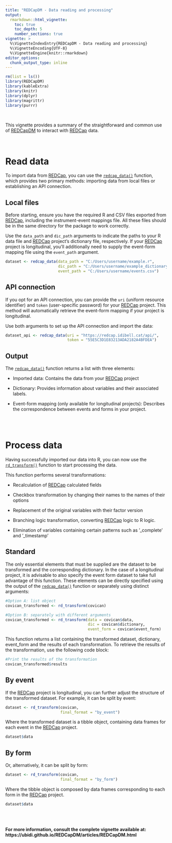 ---
title: "REDCapDM - Data reading and processing"
output:
  rmarkdown::html_vignette:
    toc: true
    toc_depth: 5
    number_sections: true
vignette: >
  %\VignetteIndexEntry{REDCapDM - Data reading and processing}
  %\VignetteEncoding{UTF-8}
  %\VignetteEngine{knitr::rmarkdown}
editor_options: 
  chunk_output_type: inline
---


```{r message=FALSE, warning=FALSE, include=FALSE}
rm(list = ls())
library(REDCapDM) 
library(kableExtra)
library(knitr)
library(dplyr)
library(magrittr)
library(purrr)
```

<br>

This vignette provides a summary of the straightforward and common use of [REDCapDM](https://github.com/ubidi/REDCapDM) to interact with [REDCap](https://www.project-redcap.org/) data.

<br>

# **Read data**

To import data from [REDCap](https://www.project-redcap.org/), you can use the [`redcap_data()`](https://ubidi.github.io/REDCapDM/reference/redcap_data.html) function, which provides two primary methods: importing data from local files or establishing an API connection.

## **Local files**

Before starting, ensure you have the required R and CSV files exported from [REDCap](https://www.project-redcap.org/), including the instrument-event mappings file. All these files should be in the same directory for the package to work correctly.

Use the `data_path` and `dic_path` arguments to indicate the paths to your R data file and [REDCap](https://www.project-redcap.org/) project's dictionary file, respectively. If your [REDCap](https://www.project-redcap.org/) project is longitudinal, you'll additionally need to supply the event-form mapping file using the `event_path` argument.

```{r message=FALSE, warning=FALSE, comment=NA, eval=FALSE}
dataset <- redcap_data(data_path = "C:/Users/username/example.r",
                       dic_path = "C:/Users/username/example_dictionary.csv",
                       event_path = "C:/Users/username/events.csv")
```

## **API connection**

If you opt for an API connection, you can provide the `uri` (uniform resource identifier) and `token` (user-specific password) for your [REDCap](https://www.project-redcap.org/) project. This method will automatically retrieve the event-form mapping if your project is longitudinal.

Use both arguments to set up the API connection and import the data:

```{r eval=FALSE, message=FALSE, warning=FALSE, comment=NA}
dataset_api <- redcap_data(uri = "https://redcap.idibell.cat/api/",
                           token = "55E5C3D1E83213ADA2182A4BFDEA")
```

## **Output**

The [`redcap_data()`](https://ubidi.github.io/REDCapDM/reference/redcap_data.html) function returns a list with three elements:

-   Imported data: Contains the data from your [REDCap](https://www.project-redcap.org/) project

-   Dictionary: Provides information about variables and their associated labels.

-   Event-form mapping (only available for longitudinal projects): Describes the correspondence between events and forms in your project.

<br>
<br>

# **Process data**

Having successfully imported our data into R, you can now use the [`rd_transform()`](https://ubidi.github.io/REDCapDM/reference/rd_transform.html) function to start processing the data.

This function performs several transformations:

-   Recalculation of [REDCap](https://www.project-redcap.org/) calculated fields

-   Checkbox transformation by changing their names to the names of their options

-   Replacement of the original variables with their factor version

-   Branching logic transformation, converting [REDCap](https://www.project-redcap.org/) logic to R logic.

-   Elimination of variables containing certain patterns such as '_complete' and '_timestamp'

## **Standard**

The only essential elements that must be supplied are the dataset to be transformed and the corresponding dictionary. In the case of a longitudinal project, it is advisable to also specify the event form dataset to take full advantage of this function. These elements can be directly specified using the output of the [`redcap_data()`](https://ubidi.github.io/REDCapDM/reference/redcap_data.html) function or separately using distinct arguments:

```{r message=FALSE, warning=FALSE, comment=NA}
#Option A: list object 
covican_transformed <- rd_transform(covican)

#Option B: separately with different arguments
covican_transformed <- rd_transform(data = covican$data, 
                                    dic = covican$dictionary, 
                                    event_form = covican$event_form)
```

This function returns a list containing the transformed dataset, dictionary, event_form and the results of each transformation. To retrieve the results of the transformation, use the following code block:

```{r message=FALSE, warning=FALSE, comment=NA}
#Print the results of the transformation
covican_transformed$results
```

## **By event**

If the [REDCap](https://www.project-redcap.org/) project is longitudinal, you can further adjust the structure of the transformed dataset. For example, it can be split by event:

```{r message=FALSE, warning=FALSE, comment=NA}
dataset <- rd_transform(covican,
                        final_format = "by_event")
```

Where the transformed dataset is a tibble object, containing data frames for each event in the [REDCap](https://www.project-redcap.org/) project.

```{r message=FALSE, warning=FALSE, comment="#>", collapse = TRUE}
dataset$data
```

## **By form**

Or, alternatively, it can be split by form:

```{r message=FALSE, warning=FALSE, comment=NA}
dataset <- rd_transform(covican,
                        final_format = "by_form")
```

Where the tibble object is composed by data frames corresponding to each form in the [REDCap](https://www.project-redcap.org/) project.

```{r message=FALSE, warning=FALSE, comment="#>", collapse = TRUE}
dataset$data
```

<br>
<br>

**For more information, consult the complete vignette available at: https://ubidi.github.io/REDCapDM/articles/REDCapDM.html**

<br>
<br>
